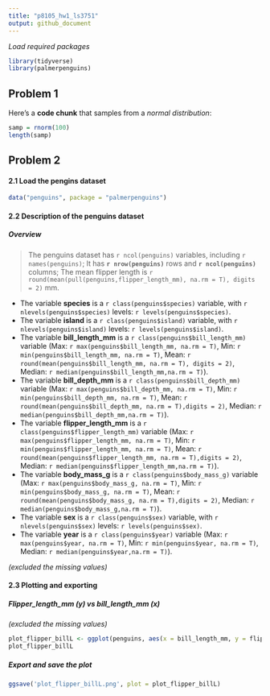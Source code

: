 ```yaml
---
title: "p8105_hw1_ls3751"
output: github_document
---
```


_Load required packages_
```r
library(tidyverse)
library(palmerpenguins)
```


## Problem 1

Here's a **code chunk** that samples from 
a _normal distribution_:

```r
samp = rnorm(100)
length(samp)
```

## Problem 2

#### 2.1 Load the pengins dataset

```r
data("penguins", package = "palmerpenguins")
```

#### 2.2 Description of the penguins dataset

##### Overview

> The penguins dataset has `r ncol(penguins)` variables, including `r names(penguins)`; It has __`r nrow(penguins)`__ rows and __`r ncol(penguins)`__ columns; The mean flipper length is `r round(mean(pull(penguins,flipper_length_mm), na.rm = T), digits = 2)` mm.

 
*   The variable __species__ is a `r class(penguins$species)` variable, with `r nlevels(penguins$species)` levels: `r levels(penguins$species)`.
*   The variable __island__ is a `r class(penguins$island)` variable, with `r nlevels(penguins$island)` levels: `r levels(penguins$island)`.
*   The variable __bill_length_mm__ is a `r class(penguins$bill_length_mm)` variable (Max: `r max(penguins$bill_length_mm, na.rm = T)`, Min: `r min(penguins$bill_length_mm, na.rm = T)`, Mean: `r round(mean(penguins$bill_length_mm, na.rm = T), digits = 2)`, Median: `r median(penguins$bill_length_mm,na.rm = T)`).
*   The variable __bill_depth_mm__ is a `r class(penguins$bill_depth_mm)` variable (Max: `r max(penguins$bill_depth_mm, na.rm = T)`, Min: `r min(penguins$bill_depth_mm, na.rm = T)`, Mean: `r round(mean(penguins$bill_depth_mm, na.rm = T),digits = 2)`, Median: `r median(penguins$bill_depth_mm,na.rm = T)`).
*   The variable __flipper_length_mm__ is a `r class(penguins$flipper_length_mm)` variable (Max: `r max(penguins$flipper_length_mm, na.rm = T)`, Min: `r min(penguins$flipper_length_mm, na.rm = T)`, Mean: `r round(mean(penguins$flipper_length_mm, na.rm = T),digits = 2)`, Median: `r median(penguins$flipper_length_mm,na.rm = T)`).
*   The variable __body_mass_g__ is a `r class(penguins$body_mass_g)` variable (Max: `r max(penguins$body_mass_g, na.rm = T)`, Min: `r min(penguins$body_mass_g, na.rm = T)`, Mean: `r round(mean(penguins$body_mass_g, na.rm = T),digits = 2)`, Median: `r median(penguins$body_mass_g,na.rm = T)`).
*   The variable __sex__ is a `r class(penguins$sex)` variable, with `r nlevels(penguins$sex)` levels: `r levels(penguins$sex)`.
*   The variable __year__ is a `r class(penguins$year)` variable (Max: `r max(penguins$year, na.rm = T)`, Min: `r min(penguins$year, na.rm = T)`,  Median: `r median(penguins$year,na.rm = T)`).

*(excluded the missing values)*

#### 2.3 Plotting and exporting

##### Flipper_length_mm (y) vs bill_length_mm (x)

*(excluded the missing values)*
```r
plot_flipper_billL <- ggplot(penguins, aes(x = bill_length_mm, y = flipper_length_mm, color = species)) + geom_point()
plot_flipper_billL
```

##### Export and save the plot

```r
ggsave('plot_flipper_billL.png', plot = plot_flipper_billL)
```


